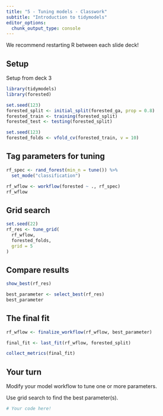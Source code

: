 ```yaml
---
title: "5 - Tuning models - Classwork"
subtitle: "Introduction to tidymodels"
editor_options: 
  chunk_output_type: console
---
```


We recommend restarting R between each slide deck!

## Setup

Setup from deck 3

```r
library(tidymodels)
library(forested)

set.seed(123)
forested_split <- initial_split(forested_ga, prop = 0.8)
forested_train <- training(forested_split)
forested_test <- testing(forested_split)

set.seed(123)
forested_folds <- vfold_cv(forested_train, v = 10)
```

## Tag parameters for tuning

```r
rf_spec <- rand_forest(min_n = tune()) %>% 
  set_mode("classification")

rf_wflow <- workflow(forested ~ ., rf_spec)
rf_wflow
```

## Grid search

```r
set.seed(22)
rf_res <- tune_grid(
  rf_wflow,
  forested_folds,
  grid = 5
)
```

## Compare results

```r
show_best(rf_res)

best_parameter <- select_best(rf_res)
best_parameter
```

## The final fit

```r
rf_wflow <- finalize_workflow(rf_wflow, best_parameter)

final_fit <- last_fit(rf_wflow, forested_split) 

collect_metrics(final_fit)
```

## Your turn

Modify your model workflow to tune one or more parameters.

Use grid search to find the best parameter(s).

```r
# Your code here!

```
